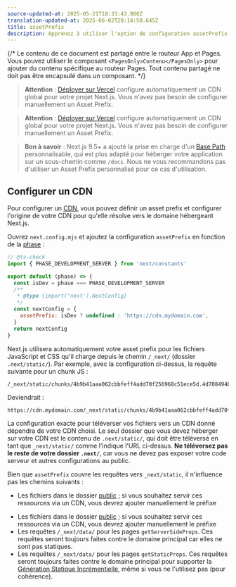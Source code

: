 ```yaml
---
source-updated-at: 2025-05-21T18:33:43.000Z
translation-updated-at: 2025-06-02T20:14:50.645Z
title: assetPrefix
description: Apprenez à utiliser l'option de configuration assetPrefix pour configurer votre CDN.
---
```


{/* Le contenu de ce document est partagé entre le routeur App et Pages. Vous pouvez utiliser le composant `<PagesOnly>Contenu</PagesOnly>` pour ajouter du contenu spécifique au routeur Pages. Tout contenu partagé ne doit pas être encapsulé dans un composant. */}

<AppOnly>

> **Attention** : [Déployer sur Vercel](/docs/app/getting-started/deploying) configure automatiquement un CDN global pour votre projet Next.js.
> Vous n'avez pas besoin de configurer manuellement un Asset Prefix.

</AppOnly>

<PagesOnly>

> **Attention** : [Déployer sur Vercel](/docs/pages/getting-started/deploying) configure automatiquement un CDN global pour votre projet Next.js.
> Vous n'avez pas besoin de configurer manuellement un Asset Prefix.

</PagesOnly>

> **Bon à savoir** : Next.js 9.5+ a ajouté la prise en charge d'un [Base Path](/docs/app/api-reference/config/next-config-js/basePath) personnalisable, qui est plus adapté pour héberger votre application sur un sous-chemin comme `/docs`.
> Nous ne vous recommandons pas d'utiliser un Asset Prefix personnalisé pour ce cas d'utilisation.

## Configurer un CDN

Pour configurer un [CDN](https://fr.wikipedia.org/wiki/R%C3%A9seau_de_diffusion_de_contenu), vous pouvez définir un asset prefix et configurer l'origine de votre CDN pour qu'elle résolve vers le domaine hébergeant Next.js.

Ouvrez `next.config.mjs` et ajoutez la configuration `assetPrefix` en fonction de la [phase](/docs/app/api-reference/config/next-config-js#async-configuration) :

```js filename="next.config.mjs"
// @ts-check
import { PHASE_DEVELOPMENT_SERVER } from 'next/constants'

export default (phase) => {
  const isDev = phase === PHASE_DEVELOPMENT_SERVER
  /**
   * @type {import('next').NextConfig}
   */
  const nextConfig = {
    assetPrefix: isDev ? undefined : 'https://cdn.mydomain.com',
  }
  return nextConfig
}
```

Next.js utilisera automatiquement votre asset prefix pour les fichiers JavaScript et CSS qu'il charge depuis le chemin `/_next/` (dossier `.next/static/`). Par exemple, avec la configuration ci-dessus, la requête suivante pour un chunk JS :

```
/_next/static/chunks/4b9b41aaa062cbbfeff4add70f256968c51ece5d.4d708494b3aed70c04f0.js
```

Deviendrait :

```
https://cdn.mydomain.com/_next/static/chunks/4b9b41aaa062cbbfeff4add70f256968c51ece5d.4d708494b3aed70c04f0.js
```

La configuration exacte pour téléverser vos fichiers vers un CDN donné dépendra de votre CDN choisi. Le seul dossier que vous devez héberger sur votre CDN est le contenu de `.next/static/`, qui doit être téléversé en tant que `_next/static/` comme l'indique l'URL ci-dessus. **Ne téléversez pas le reste de votre dossier `.next/`**, car vous ne devez pas exposer votre code serveur et autres configurations au public.

Bien que `assetPrefix` couvre les requêtes vers `_next/static`, il n'influence pas les chemins suivants :

<AppOnly>

- Les fichiers dans le dossier [public](/docs/app/api-reference/file-conventions/public-folder) ; si vous souhaitez servir ces ressources via un CDN, vous devrez ajouter manuellement le préfixe

</AppOnly>

<PagesOnly>

- Les fichiers dans le dossier [public](/docs/pages/api-reference/file-conventions/public-folder) ; si vous souhaitez servir ces ressources via un CDN, vous devrez ajouter manuellement le préfixe
- Les requêtes `/_next/data/` pour les pages `getServerSideProps`. Ces requêtes seront toujours faites contre le domaine principal car elles ne sont pas statiques.
- Les requêtes `/_next/data/` pour les pages `getStaticProps`. Ces requêtes seront toujours faites contre le domaine principal pour supporter la [Génération Statique Incrémentielle](/docs/pages/guides/incremental-static-regeneration), même si vous ne l'utilisez pas (pour cohérence).

</PagesOnly>